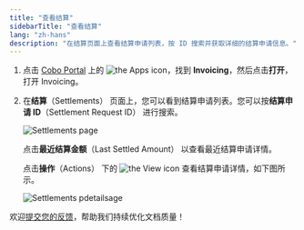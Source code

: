 ```yaml
---
title: "查看结算"
sidebarTitle: "查看结算"
lang: "zh-hans"
description: "在结算页面上查看结算申请列表，按 ID 搜索并获取详细的结算申请信息。"
---
```

1. 点击 [Cobo Portal](https://portal.cobo.com/login) 上的 <img src="/en/images/common/icon_apps.svg" className="icon" alt="the Apps icon"/>，找到 **Invoicing**，然后点击**打开**，打开 Invoicing。
2. 在**结算**（Settlements） 页面上，您可以看到结算申请列表。您可以按**结算申请 ID**（Settlement Request ID） 进行搜索。

    <img src="/en/images/portal-apps/invoicing/settlements.png" className="screenshot_full_screen" alt="Settlements page"/>

    点击**最近结算金额**（Last Settled Amount） 以查看最近结算申请详情。 

    点击**操作**（Actions） 下的 <img src="/en/images/common/icon_view.svg" className="icon" alt="the View icon"/> 查看结算申请详情，如下图所示。

    <img src="/en/images/portal-apps/invoicing/settlement_details.png" className="screenshot_full_screen" alt="Settlements pdetailsage"/>

<Tip>欢迎[提交您的反馈](https://forms.zohopublic.com/cobo/form/DocumentFeedbackForm/formperma/QvLOhxJv1_JMsJ-1dleZ8Itb_7rzN-LtgvsDdxosoVI?referrername=manuals)，帮助我们持续优化文档质量！</Tip>